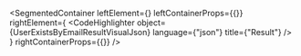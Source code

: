 
<SegmentedContainer
  leftElement={<UserExistsByEmailResultDesc />}
  leftContainerProps={{}}
  rightElement={
    <CodeHighlighter
      object={UserExistsByEmailResultVisualJson}
      language={"json"}
      title={"Result"}
    />
  }
  rightContainerProps={{}}
/>
